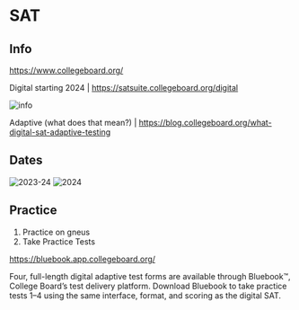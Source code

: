 # SAT 



## Info
https://www.collegeboard.org/

Digital starting 2024 | https://satsuite.collegeboard.org/digital 

![info](/info.png)

Adaptive (what does that mean?) | https://blog.collegeboard.org/what-digital-sat-adaptive-testing

## Dates
![2023-24](/dates.png)
![2024](/dates2.png)

## Practice
1) Practice on gneus
2) Take Practice Tests

https://bluebook.app.collegeboard.org/

Four, full-length digital adaptive test forms are available through Bluebook™, College Board’s test delivery platform. Download Bluebook to take practice tests 1–4 using the same interface, format, and scoring as the digital SAT.

